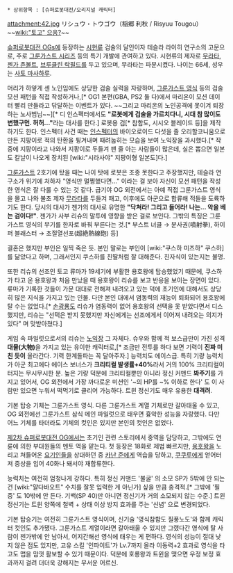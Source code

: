  * 상위항목 : [슈퍼로봇대전/오리지널 캐릭터]
attachment:42.jpg 
リシュウ・トウゴウ（稲郷 利秋 / Risyuu Tougou）
~~[[wiki:"토고" 으응?]]~~

[[슈퍼로봇대전 OGs]]에 등장하는 [[시현류]] 검술의 달인이자 테슬라 라이히 연구소의 고문으로, 주로 [[그룬가스트 시리즈]] 등의 특기 개발에 관여하고 있다. 시현류의 제자로 [[무라타]], [[젠가 존볼트]], [[브루클린 락필드]]를 두고 있으며, 무라타는 파문시켰다. 나이는 66세, 성우는 [[사토 마사하루]].

머리가 하얗게 센 노인임에도 상당한 검술 실력을 자랑하며, [[그룬가스트 영식]] 등의 검술 모션 패턴을 직접 작성하거나,[* OG1 본편(GBA, PS2 둘 다)에서 마리온이 모션 데이터 빨리 만들라고 닦달하는 이벤트가 있다. ~~그리고 마리온의 노인공격에 못이겨 퇴장하는 노사범님~~][* 디 인스펙터에서도 '''"로봇에게 검술을 가르치다니, 시대 참 많이도 변했구먼. 허허..."'''라는 대사를 한다.] 로봇용 검[* 참함도, 시시오 블레이드 등]을 제작하기도 한다. 인스펙터 사건 때는 [[인스펙터]]의 바이오로이드 다섯을 졸 오리할코니움으로 만든 지팡이로 적의 탄환을 튕겨내며 때려눕히는 모습을 보여 노익장을 과시했다.[* 작중에 지팡이라고 나와서 지팡이로 두들겨 팬 줄 아는 사람들이 많은데, 실은 뽑으면 일본도 칼날이 나오게 장치된 [wiki:"시라사야" 지팡이형 일본도]다.]

[[그룬가스트]] 2호기에 탔을 때는 나이 탓에 로봇은 조종 못한다고 주장했지만, 테슬라 연구소가 위기에 처하자 "영식만 멀쩡했다면..." 이라는 걸 보아 자신이 모션 패턴을 작성한 영식은 잘 다룰 수 있는 것 같다. 급기야 OG 외전에서는 아예 직접 그룬가스트 영식을 몰고 나와 불초 제자 [[무라타]]를 두들겨 패고, 이후에도 아군으로 합류해 적들을 도륙하기도 한다. 당시의 대사가 젠가의 대사로 유명한 '''"닥쳐라! 그리고 들어라! 나는... 악을 베는 검이다!"'''. 젠가가 사부 리슈의 말투에 영향을 받은 걸로 보인다. 그밖의 특징은 그룬가스트 영식의 무기를 한자로 바꿔 부른다는 것.[* 부스트 너클 → 분사권(噴射拳), 하이퍼 블래스터 → 초절열선포(超絶熱線砲) 등]

결혼은 했지만 부인은 일찍 죽은 듯. 본인 말로는 부인이 [wiki:"쿠스하 미즈하" 쿠스하]를 닮았다고 하며, 그래서인지 쿠스하를 친딸처럼 잘 대해준다. 친자식이 있는지는 불명.

또한 리슈의 선조인 토고 류마가 19세기에 부활한 용호왕에 탑승했었기 때문에, 쿠스하가 타고 온 용호왕과 처음 만났을 때 용호왕이 리슈를 보고 반응을 보이는 장면이 있다. 류마가 기록한 것들이 가문 대대로 전해져 내려오고 있는 덕에 초기인에 대해서도 상당히 많은 지식을 가지고 있는 인물. 다만 본인 대에서 염동력의 재능이 퇴화되어 용호왕에 탈 수는 없었다.[* [[손광룡]]도 리슈가 염동력이 없어 용호왕의 선택을 못 받았다면서 디스했지만, 리슈는 "선택은 받지 못했지만 자신에게는 선조에게서 이어져 내려오는 의지가 있다" 며 맞받아쳤다.]

게임 속 파일럿으로서의 리슈는 [[노익장]] 그 자체다. 슈우와 함께 적 보스급만이 가진 성격 '''대물(大物)'''을 가지고 있는 유이한 캐릭터로,[* 조금만 전투를 하다 보면 기력이 '''진짜 미친 듯이''' 올라간다. 기력 한계돌파는 꼭 달아주자.] 능력치도 에이스급. 특히 기량 능력치가 아군 최고에다 에이스 보너스가 '''크리티컬 발생률+40%'''라서 거의 100% 크리티컬이 터지는 무시무시한 분. 높은 기량 덕분에 크리티컬뿐만 아니라 정신 커맨드 '''봐주기'''를 가지고 있어서, OG 외전에서 가장 까다로운 미션인 '~의 HP를 ~% 이하로 한다' 도 이 사람만 있으면 누워서 떡먹기로 클리어 가능하다. 트윈 정신기도 매우 유용한 '''대격려'''.

기본 탑승 기체는 그룬가스트 영식. 다른 그룬가스트 계열 기체로만 갈아태울 수 있고, OG 외전에선 그룬가스트 삼식 메인 파일럿으로 태우면 흉악한 성능을 자랑했다. 다만 어느 기체를 타더라도 기체의 컷인은 있지만 본인의 컷인은 없었다. 

{{{#!html
<script type="text/javascript" src="http://ext.nicovideo.jp/thumb_watch/sm19463116"></script><noscript><a href="http://www.nicovideo.jp/watch/sm19463116">【ニコニコ動画】</a></noscript>
}}}

[[제2차 슈퍼로봇대전 OG]]에서는 초기인 관련 스토리에서 중역을 담당하고, 그밖에도 연륜에 의한 부대원들의 멘토 역을 맡는다. 첫 등장은 18화로 제법 빠르지만, [[용호왕]]을 노리고 쳐들어온 [[요기인]]들을 상대하던 중 [[카난 준]]에게 역습을 당하고, [[쿠쿠루]]에게 얻어터져 중상을 입어 40화나 돼서야 재합류한다.

능력치는 여전히 엄청나게 강하다. 특히 정신 커맨드 '불굴' 의 소모 SP가 5밖에 안 되는 건 [wiki:"얄다바오트" 수치를 잘못 입력한 게 아닌가] 싶을 만큼 충격적.[* 그밖에 '필중' 도 10밖에 안 든다. 기백(SP 40)만 아니면 정신기가 거의 소모되지 않는 수준.] 트윈 정신기는 트윈 양쪽에 철벽 + 상태 이상 방지 효과를 주는 '신념' 으로 변경되었다.

기본 탑승기는 여전히 그룬가스트 영식이며, 신기술 '영식참함도 질풍노도'와 함께 캐릭터 컷인도 추가됐다. 그룬가스트 계열이라면 갈아태울 수 있지만 그랬다간 영식에 탈 사람이 젠가밖에 안 남아서, 어지간해선 영식에 태우는 게 편하다. 영식의 성능이 절대 낮지 않은 점도 있지만, 고유 스킬 '인파이트'가 Lv.7까지 올라 이동력+2 효과로 영식을 타고도 맵을 맘껏 활보할 수 있기 때문이다. 덕분에 호룡왕과 트윈을 맺으면 우정 보정 효과까지 걸려 더더욱 강해지는 무서운 어르신.
